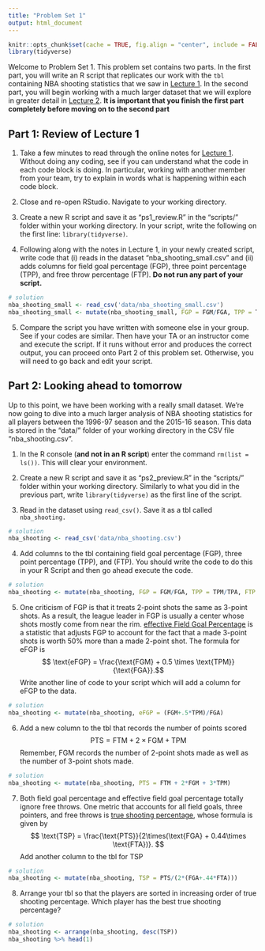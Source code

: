 ```yaml
---
title: "Problem Set 1"
output: html_document
---
```


```r
knitr::opts_chunk$set(cache = TRUE, fig.align = "center", include = FALSE) # set include = TRUE to see solutions in knitted RMarkdown
library(tidyverse)
```

Welcome to Problem Set 1. This problem set contains two parts. In the first part, you will write an R script that replicates our work with the `tbl` containing NBA shooting statistics that we saw in [Lecture 1](lecture1.html). In the second part, you will begin working with a much larger dataset that we will explore in greater detail in [Lecture 2](lecture2.html). **It is important that you finish the first part completely before moving on to the second part**

## Part 1: Review of Lecture 1

1. Take a few minutes to read through the online notes for [Lecture 1](lecture1.html). Without doing any coding, see if you can understand what the code in each code block is doing. In particular, working with another member from your team, try to explain in words what is happening within each code block.

2. Close and re-open RStudio. Navigate to your working directory.

3. Create a new R script and save it as "ps1_review.R" in the "scripts/" folder within your working directory. In your script, write the following on the first line: `library(tidyverse)`.

4. Following along with the notes in Lecture 1, in your newly created script, write code that (i) reads in the dataset "nba_shooting_small.csv" and (ii) adds columns for field goal percentage (FGP), three point percentage (TPP), and free throw percentage (FTP). **Do not run any part of your script.**

```r
# solution
nba_shooting_small <- read_csv('data/nba_shooting_small.csv')
nba_shooting_small <- mutate(nba_shooting_small, FGP = FGM/FGA, TPP = TPM/TPA, FTP = FTM/FTA)
```

5. Compare the script you have written with someone else in your group. See if your codes are similar. Then have your TA or an instructor come and execute the script. If it runs without error and produces the correct output, you can proceed onto Part 2 of this problem set. Otherwise, you will need to go back and edit your script.

## Part 2: Looking ahead to tomorrow

Up to this point, we have been working with a really small dataset.
We're now going to dive into a much larger analysis of NBA shooting statistics for all players between the 1996-97 season and the 2015-16 season.
This data is stored in the "data/" folder of your working directory in the CSV file "nba_shooting.csv".

1. In the R console (**and not in an R script**) enter the command `rm(list = ls())`. This will clear your environment.

2. Create a new R script and save it as "ps2_preview.R" in the "scripts/" folder within your working directory. Similarly to what you did in the previous part, write `library(tidyverse)` as the first line of the script.

3. Read in the dataset using `read_csv()`. Save it as a tbl called `nba_shooting.`

```r
# solution
nba_shooting <- read_csv('data/nba_shooting.csv')
```

4. Add columns to the tbl containing field goal percentage (FGP), three point percentage (TPP), and (FTP). You should write the code to do this in your R Script and then go ahead execute the code.

```r
# solution
nba_shooting <- mutate(nba_shooting, FGP = FGM/FGA, TPP = TPM/TPA, FTP = FTM/FTA)
```

5. One criticism of FGP is that it treats 2-point shots the same as 3-point shots.
As a result, the league leader in FGP is usually a center whose shots mostly come from near the rim.
[effective Field Goal Percentage](https://en.wikipedia.org/wiki/Effective_field_goal_percentage) is a statistic that adjusts FGP to account for the fact that a made 3-point shots is worth 50% more than a made 2-point shot. 
The formula for eFGP is
$$ \text{eFGP} = \frac{\text{FGM} + 0.5 \times \text{TPM}}{\text{FGA}}.$$
Write another line of code to your script which will add a column for eFGP to the data. 

```r
# solution
nba_shooting <- mutate(nba_shooting, eFGP = (FGM+.5*TPM)/FGA)
```

6. Add a new column to the tbl that records the number of points scored
$$
\text{PTS} = \text{FTM} + 2 \times \text{FGM} + \text{TPM}
$$
Remember, FGM records the number of 2-point shots made as well as the number of 3-point shots made.

```r
# solution
nba_shooting <- mutate(nba_shooting, PTS = FTM + 2*FGM + 3*TPM)
```

7. Both field goal percentage and effective field goal percentage totally ignore free throws.
One metric that accounts for all field goals, three pointers, and free throws is [true shooting percentage](https://en.wikipedia.org/wiki/True_shooting_percentage), whose formula is given by
$$
\text{TSP} = \frac{\text{PTS}}{2\times(\text{FGA} + 0.44\times \text{FTA})}.
$$
Add another column to the tbl for TSP

```r
# solution
nba_shooting <- mutate(nba_shooting, TSP = PTS/(2*(FGA+.44*FTA)))
```

8. Arrange your tbl so that the players are sorted in increasing order of true shooting percentage. Which player has the best true shooting percentage?

```r
# solution
nba_shooting <- arrange(nba_shooting, desc(TSP))
nba_shooting %>% head(1)
```

